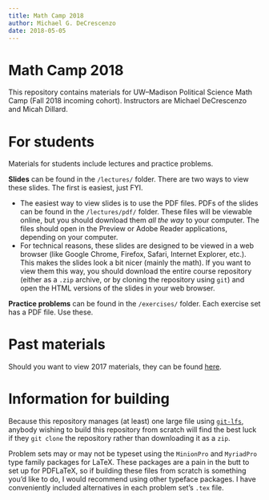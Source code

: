 ```yaml
---
title: Math Camp 2018
author: Michael G. DeCrescenzo
date: 2018-05-05
---
```


# Math Camp 2018

This repository contains materials for UW–Madison Political Science Math Camp (Fall 2018 incoming cohort). Instructors are Michael DeCrescenzo and Micah Dillard. 



# For students

Materials for students include lectures and practice problems. 

**Slides** can be found in the `/lectures/` folder. There are two ways to view these slides. The first is easiest, just FYI. 

- The easiest way to view slides is to use the PDF files. PDFs of the slides can be found in the `/lectures/pdf/`  folder. These files will be viewable online, but you should download them *all the way* to your computer. The files should open in the Preview or Adobe Reader applications, depending on your computer. 
- For technical reasons, these slides are designed to be viewed in a web browser (like Google Chrome, Firefox, Safari, Internet Explorer, etc.). This makes the slides look a bit nicer (mainly the math). If you want to view them this way, you should download the entire course repository (either as a `.zip` archive, or by cloning the repository using `git`) and open the HTML versions of the slides in your web browser. 

**Practice problems** can be found in the `/exercises/` folder. Each exercise set has a PDF file. Use these. 


# Past materials

Should you want to view 2017 materials, they can be found [here](https://github.com/mikedecr/math-camp-2017). 


# Information for building

Because this repository manages (at least) one large file using [`git-lfs`](https://git-lfs.github.com/), anybody wishing to build this repository from scratch will find the best luck if they `git clone` the repository rather than downloading it as a `zip`. 

Problem sets may or may not be typeset using the `MinionPro` and `MyriadPro` type family packages for LaTeX. These packages are a pain in the butt to set up for PDFLaTeX, so if building these files from scratch is something you'd like to do, I would recommend using other typeface packages. I have conveniently included alternatives in each problem set's `.tex` file.





<!-- 

## Technical details on repo setup

- 2017 lessons are in a separate repository/directory on home machine. **Note to self:** Learn how to submodule.
- 2017 notes contain past materials, other notes to self.
 -->